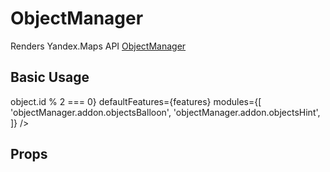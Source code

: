 
<Meta title="api/Clusterization/ObjectManager" />

# ObjectManager

Renders Yandex.Maps API [ObjectManager][docs]

## Basic Usage

<Canvas>
  <YMaps>
    <Map
      defaultState={{
        center: [55.751574, 37.573856],
        zoom: 10,
      }}
    >
      <ObjectManager
        options={{
          clusterize: true,
          gridSize: 32,
        }}
        objects={{
          openBalloonOnClick: true,
          preset: 'islands#greenDotIcon',
        }}
        clusters={{
          preset: 'islands#redClusterIcons',
        }}
        filter={(object) => object.id % 2 === 0}
        defaultFeatures={features}
        modules={[
          'objectManager.addon.objectsBalloon',
          'objectManager.addon.objectsHint',
        ]}
      />
    </Map>
  </YMaps>
</Canvas>

## Props

<ArgsTable of={ObjectManagerCmp} />

[docs]:
  https://tech.yandex.com/maps/doc/jsapi/2.1/ref/reference/control.ObjectManager-docpage/
